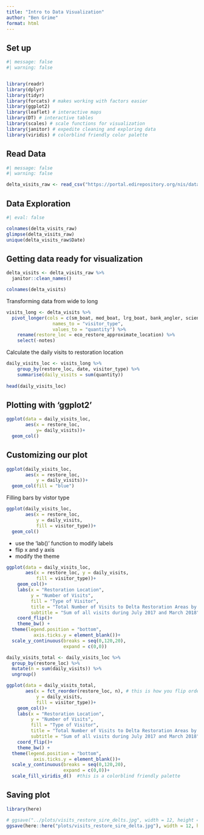 ```yaml
---
title: "Intro to Data Visualization"
author: "Ben Grime"
format: html
---
```


## Set up
```r
#| message: false
#| warning: false


library(readr)
library(dplyr)
library(tidyr)
library(forcats) # makes working with factors easier
library(ggplot2)
library(leaflet) # interactive maps
library(DT) # interactive tables
library(scales) # scale functions for visualization
library(janitor) # expedite cleaning and exploring data
library(viridis) # colorblind friendly color palette
```


## Read Data
```r
#| message: false
#| warning: false

delta_visits_raw <- read_csv("https://portal.edirepository.org/nis/dataviewer?packageid=edi.587.1&entityid=cda8c1384af0089b506d51ad8507641f")
```

## Data Exploration
```r
#| eval: false

colnames(delta_visits_raw)
glimpse(delta_visits_raw)
unique(delta_visits_raw$Date)
```


## Getting data ready for visualization
```r
delta_visits <- delta_visits_raw %>% 
  janitor::clean_names()

colnames(delta_visits)

```




Transforming data from wide to long
```r
visits_long <- delta_visits %>% 
  pivot_longer(cols = c(sm_boat, med_boat, lrg_boat, bank_angler, scientist, cars),
                 names_to = "visitor_type",
                 values_to = "quantity") %>%
    rename(restore_loc = eco_restore_approximate_location) %>% 
    select(-notes)
```

Calculate the daily visits to restoration location

```r
daily_visits_loc <- visits_long %>%
    group_by(restore_loc, date, visitor_type) %>% 
    summarise(daily_visits = sum(quantity))
    
head(daily_visits_loc)
```


## Plotting with 'ggplot2'

```r
ggplot(data = daily_visits_loc, 
       aes(x = restore_loc,
           y= daily_visits))+
  geom_col()
```


## Customizing our plot
```r
ggplot(daily_visits_loc,
       aes(x = restore_loc,
           y = daily_visits))+
  geom_col(fill = "blue")
```

Filling bars by vistor type

```r
ggplot(daily_visits_loc,
       aes(x = restore_loc,
           y = daily_visits,
           fill = visitor_type))+
  geom_col()
```


- use the 'lab()' function to modify labels
- flip x and y axis
- modify the theme

```r
ggplot(data = daily_visits_loc,
       aes(x = restore_loc, y = daily_visits,
           fill = visitor_type))+
    geom_col()+
    labs(x = "Restoration Location",
         y = "Number of Visits",
         fill = "Type of Visitor",
         title = "Total Number of Visits to Delta Restoration Areas by visitor type",
         subtitle = "Sum of all visits during July 2017 and March 2018")+
    coord_flip()+
    theme_bw() +
  theme(legend.position = "bottom",
          axis.ticks.y = element_blank())+
  scale_y_continuous(breaks = seq(0,120,20),
                     expand = c(0,0))
```

```r
daily_visits_total <- daily_visits_loc %>% 
  group_by(restore_loc) %>% 
  mutate(n = sum(daily_visits)) %>% 
  ungroup()
```


```r
ggplot(data = daily_visits_total,
       aes(x = fct_reorder(restore_loc, n), # this is how you flip order by amount 
           y = daily_visits,
           fill = visitor_type))+
    geom_col()+
    labs(x = "Restoration Location",
         y = "Number of Visits",
         fill = "Type of Visitor",
         title = "Total Number of Visits to Delta Restoration Areas by visitor type",
         subtitle = "Sum of all visits during July 2017 and March 2018")+
    coord_flip()+
    theme_bw() +
  theme(legend.position = "bottom",
          axis.ticks.y = element_blank())+
  scale_y_continuous(breaks = seq(0,120,20),
                     expand = c(0,0))+
  scale_fill_viridis_d()  #this is a colorblind friendly palette
```



## Saving plot

```r
library(here)

# ggsave("../plots/visits_restore_sire_delts.jpg", width = 12, height = 6, units = "in")
ggsave(here::here("plots/visits_restore_sire_delta.jpg"), width = 12, height = 6, units = "in")

```
















